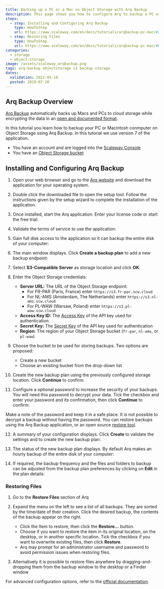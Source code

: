 ```yaml
---
title: Backing up a PC or a Mac on Object Storage with Arq Backup
description: This page shows you how to configure Arq to backup a PC or Mac automatically on Object Storage
steps:
  - step: Installing and Configuring Arq Backup
    type: HowToStep
    url: https://www.scaleway.com/en/docs/tutorials/arqbackup-pc-mac/#Installing-and-Configuring-Arq-Backup
  - step: Restoring Files
    type: HowToStep
    url: https://www.scaleway.com/en/docs/tutorials/arqbackup-pc-mac/#Restoring-Files
categories:
  - storage
  - object-storage
image: /assets/scaleway_arqbackup.png
tags: arq-backup objectstorage s3 backup storage
dates:
  validation: 2021-05-10
  posted: 2019-07-20
---
```


## Arq Backup Overview

[Arq Backup](https://www.arqbackup.com/index.html) automatically backs up Macs and PCs to cloud storage while encrypting the data in an [open and documented format](https://www.arqbackup.com/arq_data_format.txt).

In this tutorial you learn how to backup your PC or Macintosh conmputer on Object Storage using Arq Backup. In this tutorial we use version 7 of the application.

<Message type="requirement">

- You have an account and are logged into the [Scaleway Console](https://console.scaleway.com)
- You have an [Object Storage bucket](https://www.scaleway.com/en/object-storage/)

</Message>

## Installing and Configuring Arq Backup

1. Open your web browser and go to the [Arq website](https://www.arqbackup.com/index.html) and download the application for your operating system.

2. Double click the downloaded file to open the setup tool. Follow the instructions given by the setup wizard to complete the installation of the application.

3. Once installed, start the Arq application. Enter your license code or start the free trial:
<Lightbox src="scaleway-arq7_splash.png" alt="" />

4. Validate the terms of service to use the application:
<Lightbox src="scaleway-arq7_license.png" alt="" />

5. Gain full disk access to the application so it can backup the entire disk of your computer:
<Lightbox src="scaleway-arq7_disk_access.png" alt="" />

6. The main window displays. Click **Create a backup plan** to add a new backup endpoint:
<Lightbox src="scaleway-arq7_create_backup.png" alt="" />

7. Select **S3-Compatible Server** as storage location and click **OK**:
<Lightbox src="scaleway-arq7_s3.png" alt="" />

8. Enter the Object Storage credentials:

    - **Server URL:** The URL of the Object Storage endpoint:
      - For FR-PAR (Paris, France) enter `https://s3.fr-par.scw.cloud`
      - For NL-AMS (Amsterdam, The Netherlands) enter `https://s3.nl-ams.scw.cloud`
      - For PL-WAW (Warsaw, Poland) enter `https://s3.pl-waw.scw.cloud`
    - **Access Key ID:** The [Access Key](/console/my-project/how-to/generate-api-key/) of the API key used for authentication
    - **Secret Key:** The [Secret Key](/console/my-project/how-to/generate-api-key/) of the API key used for authentication
    - **Region**: The region of your Object Storage bucket (`fr-par`, `nl-ams`, or `pl-waw`)

    <Lightbox src="scaleway-arq7_s3_credentials.png" alt="" />

9. Choose the bucket to be used for storing backups. Two options are proposed:

    - Create a new bucket
    - Choose an existing bucket from the drop-down list

    <Lightbox src="scaleway-arq7_s3_bucket.png" alt="" />

10. Create the new backup plan using the previously configured storage location. Click **Continue** to confirm:
<Lightbox src="scaleway-arq7_choose_storage.png" alt="" />

11. Configure a optional password to increase the security of your backups. You will need this password to decrypt your data. Tick the checkbox and enter your password and its confirmation, then click **Continue** to confirm:
  <Lightbox src="scaleway-arq7_password.png" alt="" />

  <Message type="important">

  Make a note of the password and keep it in a safe place. It is not possible to decrypt a backup without having the password. You can restore backups using the Arq Backup application, or an open source [restore tool](https://arqbackup.github.io/arq_restore/).

  </Message>

12. A summary of your configuration displays. Click **Create** to validate the settings and to create the new backup plan:
<Lightbox src="scaleway-arq7_summary.png" alt="" />

13. The status of the new backup plan displays. By default Arq makes an hourly backup of the entire disk of your computer:
<Lightbox src="scaleway-arq7_status.png" alt="" />

14. If required, the backup frequency and the files and folders to backup can be adjusted from the backup plan preferences by clicking on **Edit** in the plan details:
<Lightbox src="scaleway-arq7_edit_plan.png" alt="" />

### Restoring Files

1. Go to the **Restore Files** section of Arq
<Lightbox src="scaleway-arq7_restore.png" alt="" />

2.  Expand the menu on the left to see a list of all backups. They are sorted by the time/date of their creation. Click the desired backup, the contents of the backup appear on the right.

    - Click the Item to restore, then click the **Restore...** button.
    - Choose if you want to restore the item in its original location, on the desktop, or in another specific location. Tick the checkbox if you want to overwrite existing files, then click **Restore**.
    - Arq may prompt for an administrator username and password to avoid permission issues when restoring files.

    <Lightbox src="scaleway-arq7_restore_settings.png" alt="" />

3. Alternatively it is possible to restore files anywhere by dragging-and-dropping them from the backup window to the desktop or a Finder window

For advanced configuration options, refer to the [official documentation](https://www.arqbackup.com/docs/).

